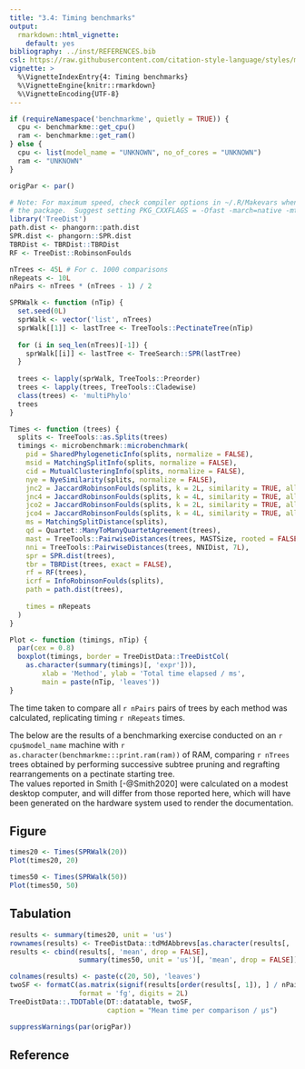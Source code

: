 ```yaml
---
title: "3.4: Timing benchmarks"
output: 
  rmarkdown::html_vignette:
    default: yes
bibliography: ../inst/REFERENCES.bib
csl: https://raw.githubusercontent.com/citation-style-language/styles/master/apa-old-doi-prefix.csl
vignette: >
  %\VignetteIndexEntry{4: Timing benchmarks}
  %\VignetteEngine{knitr::rmarkdown}
  %\VignetteEncoding{UTF-8}
---
```


```r
if (requireNamespace('benchmarkme', quietly = TRUE)) {
  cpu <- benchmarkme::get_cpu()
  ram <- benchmarkme::get_ram()
} else {
  cpu <- list(model_name = "UNKNOWN", no_of_cores = "UNKNOWN")
  ram <- "UNKNOWN"
}
```


```r
origPar <- par()

# Note: For maximum speed, check compiler options in ~/.R/Makevars when building 
# the package.  Suggest setting PKG_CXXFLAGS = -Ofast -march=native -mtune=native 
library('TreeDist')
path.dist <- phangorn::path.dist
SPR.dist <- phangorn::SPR.dist
TBRDist <- TBRDist::TBRDist
RF <- TreeDist::RobinsonFoulds

nTrees <- 45L # For c. 1000 comparisons
nRepeats <- 10L
nPairs <- nTrees * (nTrees - 1) / 2

SPRWalk <- function (nTip) {
  set.seed(0L)
  sprWalk <- vector('list', nTrees)
  sprWalk[[1]] <- lastTree <- TreeTools::PectinateTree(nTip)
  
  for (i in seq_len(nTrees)[-1]) {
    sprWalk[[i]] <- lastTree <- TreeSearch::SPR(lastTree)
  }
  
  trees <- lapply(sprWalk, TreeTools::Preorder)
  trees <- lapply(trees, TreeTools::Cladewise)
  class(trees) <- 'multiPhylo'
  trees
}

Times <- function (trees) {
  splits <- TreeTools::as.Splits(trees)
  timings <- microbenchmark::microbenchmark(
    pid = SharedPhylogeneticInfo(splits, normalize = FALSE),
    msid = MatchingSplitInfo(splits, normalize = FALSE),
    cid = MutualClusteringInfo(splits, normalize = FALSE),
    nye = NyeSimilarity(splits, normalize = FALSE),
    jnc2 = JaccardRobinsonFoulds(splits, k = 2L, similarity = TRUE, allowConflict = FALSE, normalize = FALSE),
    jnc4 = JaccardRobinsonFoulds(splits, k = 4L, similarity = TRUE, allowConflict = FALSE, normalize = FALSE),
    jco2 = JaccardRobinsonFoulds(splits, k = 2L, similarity = TRUE, allowConflict = TRUE, normalize = FALSE),
    jco4 = JaccardRobinsonFoulds(splits, k = 4L, similarity = TRUE, allowConflict = TRUE, normalize = FALSE),
    ms = MatchingSplitDistance(splits),
    qd = Quartet::ManyToManyQuartetAgreement(trees),
    mast = TreeTools::PairwiseDistances(trees, MASTSize, rooted = FALSE),
    nni = TreeTools::PairwiseDistances(trees, NNIDist, 7L),
    spr = SPR.dist(trees),
    tbr = TBRDist(trees, exact = FALSE),
    rf = RF(trees),
    icrf = InfoRobinsonFoulds(splits),
    path = path.dist(trees),
    
    times = nRepeats
  )
}

Plot <- function (timings, nTip) {
  par(cex = 0.8)
  boxplot(timings, border = TreeDistData::TreeDistCol(
    as.character(summary(timings)[, 'expr'])),
        xlab = 'Method', ylab = 'Total time elapsed / ms',
        main = paste(nTip, 'leaves'))
}

```

The time taken to compare all `r nPairs` pairs of trees by each method
was calculated, replicating timing `r nRepeats` times.

The below are the results of a benchmarking exercise conducted on an
`r cpu$model_name` machine with
<!--`r cpu$no_of_cores` cores and-->
`r as.character(benchmarkme:::print.ram(ram))` of RAM,
comparing `r nTrees` trees obtained by performing successive subtree pruning and
regrafting rearrangements on a pectinate starting tree.  
The values reported in Smith [-@Smith2020] were calculated on a modest desktop computer,
and will differ from those reported here, which will have been generated on
the hardware system used to render the documentation.

## Figure

```r
times20 <- Times(SPRWalk(20))
Plot(times20, 20)
```

```r
times50 <- Times(SPRWalk(50))
Plot(times50, 50)
```

## Tabulation

```r
results <- summary(times20, unit = 'us')
rownames(results) <- TreeDistData::tdMdAbbrevs[as.character(results[, 'expr'])]
results <- cbind(results[, 'mean', drop = FALSE],
                 summary(times50, unit = 'us')[, 'mean', drop = FALSE])

colnames(results) <- paste(c(20, 50), 'leaves')
twoSF <- formatC(as.matrix(signif(results[order(results[, 1]), ] / nPairs, 2)),
                 format = 'fg', digits = 2L)
TreeDistData::.TDDTable(DT::datatable, twoSF,
                        caption = "Mean time per comparison / µs")
```

```r
suppressWarnings(par(origPar))
```

## Reference

